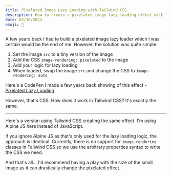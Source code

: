 ```yaml
---
title: Pixelated Image Lazy Loading with Tailwind CSS
description: How to create a pixelated image lazy loading effect with Tailwind CSS with no custom CSS.
date: 02/10/2023
emoji: 🌄
---
```


A few years back I had to build a pixelated image lazy loader which I was certain would be the end of me. However, the solution was quite simple.

1. Set the image `src` to a tiny version of the image
2. Add the CSS `image-rendering: pixelated` to the image
3. Add your logic for lazy loading
4. When loaded, swap the image `src` and change the CSS to `image-rendering: auto`

Here's a CodePen I made a few years back showing of this effect - [Pixelated Lazy Loading](https://codepen.io/markmead/pen/JjPmObK).

However, that's CSS. How does it work in Tailwind CSS? It's exactly the same.

---

Here's a version using Tailwind CSS creating the same effect. I'm using Alpine JS here instead of JavaScript.

<BlogPreview
  previewId="pixelated-lazy-load"
  previewTitle="Pixelated Lazy Loading Example"
/>

If you ignore Alpine JS as that's only used for the lazy loading logic, the approach is identical. Currently, there is no support for `image-rendering` classes in Tailwind CSS so we use the arbitrary properties syntax to write the CSS we need.

And that's all... I'd recommend having a play with the size of the small image as it can drastically change the pixelated effect.
